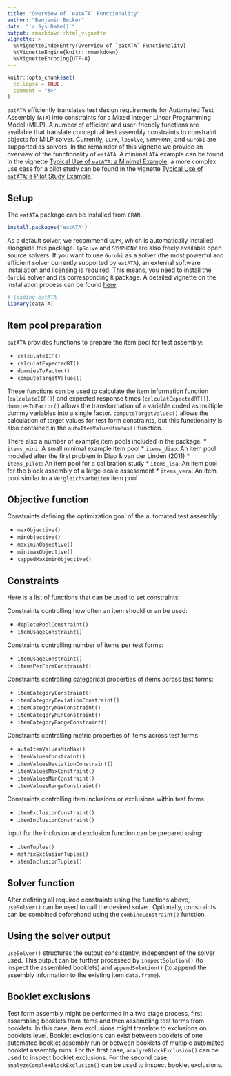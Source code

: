 ---
title: "Overview of `eatATA` Functionality"
author: "Benjamin Becker"
date: "`r Sys.Date()`"
output: rmarkdown::html_vignette
vignette: >
  %\VignetteIndexEntry{Overview of `eatATA` Functionality}
  %\VignetteEngine{knitr::rmarkdown}
  %\VignetteEncoding{UTF-8}
---

```{r, include = FALSE}
knitr::opts_chunk$set(
  collapse = TRUE,
  comment = "#>"
)
```

`eatATA` efficiently translates test design requirements for Automated Test Assembly (`ATA`) into constraints for a Mixed Integer Linear Programming Model (MILP). A number of efficient and user-friendly functions are available that translate conceptual test assembly constraints to constraint objects for MILP solver. Currently, `GLPK`, `lpSolve`, `SYMPHONY`, and `Gurobi` are supported as solvers. In the remainder of this vignette we provide an overview of the functionality of `eatATA`. A minimal `ATA` example can be found in the vignette [Typical Use of `eatATA`: a Minimal Example](minimal_example.html), a more complex use case for a pilot study can be found in the vignette [Typical Use of `eatATA`: a Pilot Study Example](use_case_pilot_study.html).

## Setup
The `eatATA` package can be installed from `CRAN`.  

```{r installation, eval = FALSE}
install.packages("eatATA")
```

As a default solver, we recommend `GLPK`, which is automatically installed alongside this package. `lpSolve` and `SYMPHONY` are also freely available open source solvers. If you want to use `Gurobi` as a solver (the most powerful and efficient solver currently supported by `eatATA`), an external software installation and licensing is required. This means, you need to install the `Gurobi` solver and its corresponding `R` package. A detailed vignette on the installation process can be found [here](https://CRAN.R-project.org/package=prioritizr/vignettes/gurobi_installation.html). 

```{r library, message = FALSE}
# loading eatATA
library(eatATA)
```

## Item pool preparation
`eatATA` provides functions to prepare the item pool for test assembly:

* `calculateIIF()`
* `calculatExpectedRT()`
* `dummiesToFactor()`
* `computeTargetValues()`

These functions can be used to calculate the item information function (`calculateIIF()`) and expected response times (`calculatExpectedRT()`). `dummiesToFactor()` allows the transformation of a variable coded as multiple dummy variables into a single factor. `computeTargetValues()` allows the calculation of target values for test form constraints, but this functionality is also contained in the `autoItemValuesMinMax()` function.

There also a number of example item pools included in the package:
* `items_mini`: A small minimal example item pool
* `items_diao`: An item pool modeled after the first problem in Diao & van der Linden (2011)
* `items_pilot`: An item pool for a calibration study
* `items_lsa`: An item pool for the block assembly of a large-scale assessment
* `items_vera`: An item pool similar to a `Vergleichsarbeiten` item pool 

## Objective function
Constraints defining the optimization goal of the automated test assembly:

* `maxObjective()`
* `minObjective()`
* `maximinObjective()`
* `minimaxObjective()`
* `cappedMaximinObjective()`

## Constraints
Here is a list of functions that can be used to set constraints:

Constraints controlling how often an item should or an be used:

* `depletePoolConstraint()`
* `itemUsageConstraint()`

Constraints controlling number of items per test forms:

* `itemUsageConstraint()`
* `itemsPerFormConstraint()`

Constraints controlling categorical properties of items across test forms:

* `itemCategoryConstraint()`
* `itemCategoryDeviationConstraint()`
* `itemCategoryMaxConstraint()`
* `itemCategoryMinConstraint()`
* `itemCategoryRangeConstraint()`

Constraints controlling metric properties of items across test forms:

* `autoItemValuesMinMax()`
* `itemValuesConstraint()`
* `itemValuesDeviationConstraint()`
* `itemValuesMaxConstraint()`
* `itemValuesMinConstraint()`
* `itemValuesRangeConstraint()`

Constraints controlling item inclusions or exclusions within test forms: 

* `itemExclusionConstraint()`
* `itemInclusionConstraint()`

Input for the inclusion and exclusion function can be prepared using:

* `itemTuples()`
* `matrixExclusionTuples()`
* `stemInclusionTuples()`

## Solver function
After defining all required constraints using the functions above, `useSolver()` can be used to call the desired solver. Optionally, constraints can be combined beforehand using the `combineConstraint()` function.

## Using the solver output
`useSolver()` structures the output consistently, independent of the solver used. This output can be further processed by `inspectSolution()` (to inspect the assembled booklets) and `appendSolution()` (to append the assembly information to the existing item `data.frame`).

## Booklet exclusions
Test form assembly might be performed in a two stage process, first assembling booklets from items and then assembling test forms from booklets. In this case, item exclusions might translate to exclusions on booklets level. Booklet exclusions can exist between booklets of one automated booklet assembly run or between booklets of multiple automated booklet assembly runs. For the first case, `analyzeBlockExclusion()` can be used to inspect booklet exclusions. For the second case, `analyzeComplexBlockExclusion()` can be used to inspect booklet exclusions.
